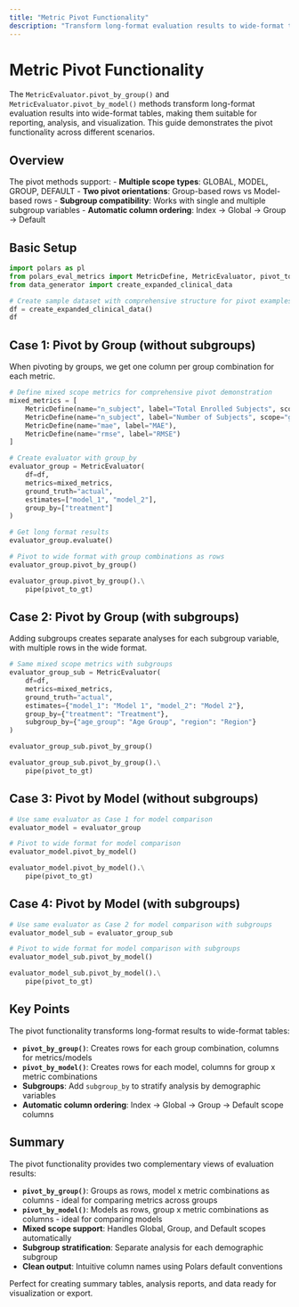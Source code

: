 ```yaml
---
title: "Metric Pivot Functionality"
description: "Transform long-format evaluation results to wide-format tables"
---
```


# Metric Pivot Functionality

The `MetricEvaluator.pivot_by_group()` and `MetricEvaluator.pivot_by_model()` methods transform long-format evaluation results into wide-format tables, making them suitable for reporting, analysis, and visualization. This guide demonstrates the pivot functionality across different scenarios.

## Overview

The pivot methods support:
- **Multiple scope types**: GLOBAL, MODEL, GROUP, DEFAULT
- **Two pivot orientations**: Group-based rows vs Model-based rows
- **Subgroup compatibility**: Works with single and multiple subgroup variables
- **Automatic column ordering**: Index -> Global -> Group -> Default

## Basic Setup

```python
import polars as pl
from polars_eval_metrics import MetricDefine, MetricEvaluator, pivot_to_gt
from data_generator import create_expanded_clinical_data

# Create sample dataset with comprehensive structure for pivot examples
df = create_expanded_clinical_data()
df
```

## Case 1: Pivot by Group (without subgroups)

When pivoting by groups, we get one column per group combination for each metric.

```python
# Define mixed scope metrics for comprehensive pivot demonstration
mixed_metrics = [
    MetricDefine(name="n_subject", label="Total Enrolled Subjects", scope="global"),
    MetricDefine(name="n_subject", label="Number of Subjects", scope="group"),
    MetricDefine(name="mae", label="MAE"),
    MetricDefine(name="rmse", label="RMSE")
]

# Create evaluator with group_by
evaluator_group = MetricEvaluator(
    df=df,
    metrics=mixed_metrics,
    ground_truth="actual",
    estimates=["model_1", "model_2"],
    group_by=["treatment"]
)

# Get long format results
evaluator_group.evaluate()
```

```python
# Pivot to wide format with group combinations as rows
evaluator_group.pivot_by_group()
```

```python
evaluator_group.pivot_by_group().\
    pipe(pivot_to_gt)
```

## Case 2: Pivot by Group (with subgroups)

Adding subgroups creates separate analyses for each subgroup variable, with multiple rows in the wide format.

```python
# Same mixed scope metrics with subgroups
evaluator_group_sub = MetricEvaluator(
    df=df,
    metrics=mixed_metrics,
    ground_truth="actual",
    estimates={"model_1": "Model 1", "model_2": "Model 2"},
    group_by={"treatment": "Treatment"},
    subgroup_by={"age_group": "Age Group", "region": "Region"}
)

evaluator_group_sub.pivot_by_group()
```


```python
evaluator_group_sub.pivot_by_group().\
    pipe(pivot_to_gt)
```

## Case 3: Pivot by Model (without subgroups)

```python
# Use same evaluator as Case 1 for model comparison
evaluator_model = evaluator_group

# Pivot to wide format for model comparison
evaluator_model.pivot_by_model()
```

```python
evaluator_model.pivot_by_model().\
    pipe(pivot_to_gt)
```

## Case 4: Pivot by Model (with subgroups)

```python
# Use same evaluator as Case 2 for model comparison with subgroups
evaluator_model_sub = evaluator_group_sub

# Pivot to wide format for model comparison with subgroups
evaluator_model_sub.pivot_by_model()
```

```python
evaluator_model_sub.pivot_by_model().\
    pipe(pivot_to_gt)
```

## Key Points

The pivot functionality transforms long-format results to wide-format tables:

- **`pivot_by_group()`**: Creates rows for each group combination, columns for metrics/models
- **`pivot_by_model()`**: Creates rows for each model, columns for group x metric combinations  
- **Subgroups**: Add `subgroup_by` to stratify analysis by demographic variables
- **Automatic column ordering**: Index -> Global -> Group -> Default scope columns

## Summary

The pivot functionality provides two complementary views of evaluation results:

- **`pivot_by_group()`**: Groups as rows, model x metric combinations as columns - ideal for comparing metrics across groups
- **`pivot_by_model()`**: Models as rows, group x metric combinations as columns - ideal for comparing models
- **Mixed scope support**: Handles Global, Group, and Default scopes automatically
- **Subgroup stratification**: Separate analysis for each demographic subgroup
- **Clean output**: Intuitive column names using Polars default conventions

Perfect for creating summary tables, analysis reports, and data ready for visualization or export.